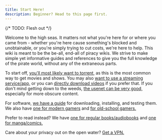 ```yaml
---
title: Start Here!
description: Beginner? Head to this page first.
---
```


{/* TODO: Flesh out */}

Welcome to the high seas. It matters not what you're here for or where you came from - whether you're here cause something's blocked and unobtainable, or you're simply trying to cut costs, we're here to help. This wiki is meant to be the be-all, end-all of piracy wikis. We strive to make simple yet informative guides and references to give you the full knowledge of the pirate world, without any of the extraneous parts.

To start off, [you'll most likely want to torrent,](/guides/torrent) as this is the most common way to get movies and shows. You may also [want to use a streaming service/app,](/guides/stream) or you can [directly download videos](/guides/ddl-video) if you prefer that. If you don't mind getting down to the weeds, [the usenet can be very good,](/guides/usenet) especially for more obscure content.

For software, [we have a guide](/guides/ddl-soft) for downloading, installing, and testing them. We also have [one for modern gamers](/guides/ddl-games) and [for old-school gamers.](/guides/emulation)

Prefer to read instead? We have [one for regular books/audiobooks](/guides/books) and [one for manga/comics.](/guides/manga)

Care about your privacy out on the open water? [Get a VPN.](/guides/vpn)
